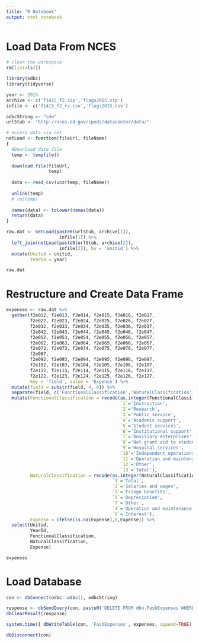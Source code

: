 ```yaml
---
title: "R Notebook"
output: html_notebook
---
```


# Load Data From NCES

```r
# clear the workspace
rm(list=ls())

library(odbc)
library(tidyverse)

year <- 2015
archive <- c('f1415_f2.zip','flags2015.zip')
infile <- c('f1415_f2_rv.csv','flags2015.csv')

odbcString <- "cdw"
urlStub <- "http://nces.ed.gov/ipeds/datacenter/data/"

# access data via net
netLoad <- function(fileUrl, fileName)
{
  #Download data file
  temp <- tempfile()
  
  download.file(fileUrl,
                temp)
  
  data <- read_csv(unz(temp, fileName))
  
  unlink(temp)
  # rm(temp)
  
  names(data) <- tolower(names(data))
  return(data)
}

raw.dat <- netLoad(paste0(urlStub, archive[1]),
                    infile[1]) %>%
  left_join(netLoad(paste0(urlStub, archive[2]),
                    infile[2]), by = 'unitid') %>%
  mutate(Unitid = unitid,
         YearId = year)

raw.dat
```

# Restructure and Create Data Frame

```r

expenses <- raw.dat %>%
  gather(f2e012, f2e013, f2e014, f2e015, f2e016, f2e017,
         f2e022, f2e023, f2e024, f2e025, f2e026, f2e027,
         f2e032, f2e033, f2e034, f2e035, f2e036, f2e037,
         f2e042, f2e043, f2e044, f2e045, f2e046, f2e047,
         f2e052, f2e053, f2e054, f2e055, f2e056, f2e057,
         f2e062, f2e063, f2e064, f2e065, f2e066, f2e067,
         f2e072, f2e073, f2e074, f2e075, f2e076, f2e077,
         f2e087,
         f2e092, f2e093, f2e094, f2e095, f2e096, f2e097,
         f2e102, f2e103, f2e104, f2e105, f2e106, f2e107,
         f2e112, f2e113, f2e114, f2e115, f2e116, f2e117,
         f2e122, f2e123, f2e124, f2e125, f2e126, f2e127,
         key = 'field', value = 'Expense') %>%
  mutate(field = substr(field, 4, 6)) %>%
  separate(field, c('FunctionalClassification','NaturalClassification'), 2) %>%
  mutate(FunctionalClassification = recode(as.integer(FunctionalClassification),
                                           `1`='Instruction',
                                           `2`='Research',
                                           `3`='Public service',
                                           `4`='Academic support',
                                           `5`='Student services',
                                           `6`='Institutional support',
                                           `7`='Auxiliary enterprises',
                                           `8`='Net grant aid to students',
                                           `9`='Hospital services',
                                           `10`='Independent operations',
                                           `11`='Operation and maintenance of plant',
                                           `12`='Other',
                                           `13`='Total'),
         NaturalClassification = recode(as.integer(NaturalClassification),
                                        `1`='Total',
                                        `2`='Salaries and wages',
                                        `3`='Fringe benefits',
                                        `5`='Depreciation',
                                        `7`='Other',
                                        `4`='Operation and maintenance of plant',
                                        `6`='Interest'),
         Expense = ifelse(is.na(Expense),0,Expense)) %>%
  select(Unitid,
         YearId,
         FunctionalClassification,
         NaturalClassification,
         Expense)

expenses
```

# Load Database

```r
con <- dbConnect(odbc::odbc(), odbcString)

response <- dbSendQuery(con, paste0('DELETE FROM dbo.FasbExpenses WHERE YearId=', year))
dbClearResult(response)

system.time({ dbWriteTable(con, 'FasbExpenses', expenses, append=TRUE) })

dbDisconnect(con)

```

